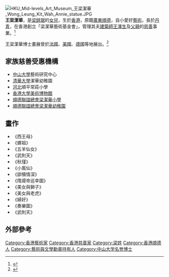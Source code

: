 {{otheruses|梁潔華 (消歧義)}}
[[File:HKU_Mid-levels_Art_Museum_王梁潔華_Wong_Leung_Kit_Wah_Annie_statue.JPG|thumb]]
'''王梁潔華'''，是[[梁銶琚|梁銶琚]]的[[女兒|女兒]]，生於[[香港|香港]]，原籍[[廣東|廣東]][[順德|順德]]，自小愛好[[藝術|藝術]]，長於[[丹青|丹青]]，在香港創立「梁潔華藝術基金會」，管理其夫[[建築師|建築師]][[王澤生|王澤生]]及[[父親|父親]]的[[慈善|慈善]]事業。<ref>{{Cite web |url=http://blog.sina.com.cn/s/blog_4ff55398010087gd.html?retcode=0 |title=香港慈善藝術家 - 王梁潔華 |accessdate=2010-06-14 |archive-date=2020-03-28 |archive-url=https://web.archive.org/web/20200328020829/http://blog.sina.com.cn/s/blog_4ff55398010087gd.html |dead-url=no }}</ref>

王梁潔華博士畫展曾於[[法國|法國]]、[[美國|美國]]、[[德國|德國]]等地展出。<ref>{{Cite web |url=http://paper.wenweipo.com/2007/11/21/AY0711210003.htm |title=文匯報: 深圳何香凝美術館舉辦的「梁潔華人物畫展」 |accessdate=2010-06-14 |archive-date=2020-03-29 |archive-url=https://web.archive.org/web/20200329121331/http://paper.wenweipo.com/2007/11/21/AY0711210003.htm |dead-url=no }}</ref>

==家族慈善受惠機構==
*[[中山大學|中山大學]]藝術研究中心
*[[清華大學|清華大學]]潔華幼稚園
*[[河北|河北]]順平常莊小學
*[[香港大學美術博物館|香港大學美術博物館]]
*[[順德聯誼總會梁潔華小學|順德聯誼總會梁潔華小學]]
*[[順德聯誼總會梁潔華幼稚園|順德聯誼總會梁潔華幼稚園]]

==畫作==
*《西王母》
*《螺祖》
*《五羊仙女》
*《武則天》
*《秋瑾》
*《小風仙》
*《舔犢情深》
*《隋煬帝巡幸圖》
*《美女與獅子》
*《美女與老虎》
*《婦好》
*《奏樂圖》
*《武則天》

== 外部參考 ==
{{reflist}}

[[Category:香港藝術家|Category:香港藝術家]]
[[Category:香港慈善家|Category:香港慈善家]]
[[Category:梁姓|Category:梁姓]]
[[Category:香港順德人|Category:香港順德人]]
[[Category:藝術與文學勳章持有人|Category:藝術與文學勳章持有人]]
[[Category:中山大学名誉博士|Category:中山大学名誉博士]]